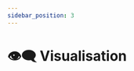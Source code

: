 ```yaml
---
sidebar_position: 3
---
```



# 👁️‍🗨️ Visualisation

<Title
  title="👁️‍🗨️ Visualisation"
  version={VERSION}
/>

<Fragment>
  Implemented in <TypescriptIcon /> TypeScript using <VueIcon /> Vue 3, the 👁️‍🗨️
  Visualisation module provides an intuitive and interactive graphical
  interface.
</Fragment>

This web application operates locally, eliminating the need for an internet connection.

<Fragment>
  Users can input <StorageIcon /> storage files generated by the 🧮
  [Processing](../processing/) module. It offers a comprehensive set of features
  for visualising processed results, empowering researchers to gain insights and
  make data-driven decisions.
</Fragment>

🔧 [Installation](./installation/)

🏃 [Getting started](./getting-started/)

📖 [User Guide](./user-guide/)
